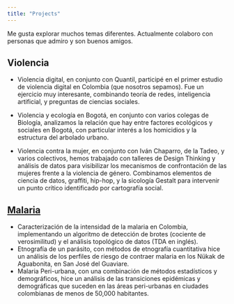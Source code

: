 ```yaml
---
title: "Projects"
---
```


Me gusta explorar muchos temas diferentes. Actualmente colaboro con personas que admiro y son buenos amigos. 

## Violencia

- Violencia digital, en conjunto con Quantil, participé en el primer estudio de violencia digital en Colombia (que nosotros sepamos). Fue un ejercicio muy interesante, combinando teoría de redes, inteligencia artificial, y preguntas de ciencias sociales.

- Violencia y ecología en Bogotá, en conjunto con varios colegas de Biología, analizamos la relación que hay entre factores ecológicos y sociales en Bogotá, con particular interés a los homicidios y la estructura del arbolado urbano.

- Violencia contra la mujer, en conjunto con Iván Chaparro, de la Tadeo, y varios colectivos, hemos trabajado con talleres de Design Thinking y análisis de datos para visibilizar los mecanismos de confrontación de las mujeres frente a la violencia de género. Combinamos elementos de ciencia de datos, graffiti, hip-hop, y la sicología Gestalt para intervenir un punto crítico identificado por cartografía social. 

## [Malaria](https://searchworks.stanford.edu/view/11586195)

- Caracterización de la intensidad de la malaria en Colombia, implementando un algoritmo de detección de brotes (cociente de verosimilitud) y el análisis topológico de datos (TDA en inglés).
- Etnografía de un parásito, con métodos de etnografía cuantitativa hice un análisis de los perfiles de riesgo de contraer malaria en los Nükak de Aguabonita, en San José del Guaviare. 
- Malaria Peri-urbana, con una combinación de métodos estadísticos y demográficos, hice un análisis de las transiciones epidémicas y demográficas que suceden en las áreas peri-urbanas en ciudades colombianas de menos de 50,000 habitantes.
